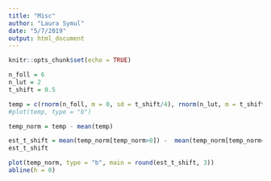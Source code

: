 ```yaml
---
title: "Misc"
author: "Laura Symul"
date: "5/7/2019"
output: html_document
---
```


```r
knitr::opts_chunk$set(echo = TRUE)
```



```r

n_foll = 6
n_lut = 2
t_shift = 0.5

temp = c(rnorm(n_foll, m = 0, sd = t_shift/4), rnorm(n_lut, m = t_shift, sd = t_shift/4))
#plot(temp, type = "b")

temp_norm = temp - mean(temp)

est_t_shift = mean(temp_norm[temp_norm>0]) -  mean(temp_norm[temp_norm<=0])
est_t_shift

plot(temp_norm, type = "b", main = round(est_t_shift, 3))
abline(h = 0)


```